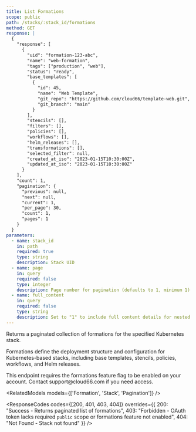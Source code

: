 ```yaml
---
title: List Formations
scope: public
path: /stacks/:stack_id/formations
method: GET
response: |
  {
    "response": [
      {
        "uid": "formation-123-abc",
        "name": "web-formation",
        "tags": ["production", "web"],
        "status": "ready",
        "base_templates": [
          {
            "id": 45,
            "name": "Web Template",
            "git_repo": "https://github.com/cloud66/template-web.git",
            "git_branch": "main"
          }
        ],
        "stencils": [],
        "filters": [],
        "policies": [],
        "workflows": [],
        "helm_releases": [],
        "transformations": [],
        "selected_filter": null,
        "created_at_iso": "2023-01-15T10:30:00Z",
        "updated_at_iso": "2023-01-15T10:30:00Z"
      }
    ],
    "count": 1,
    "pagination": {
      "previous": null,
      "next": null,
      "current": 1,
      "per_page": 30,
      "count": 1,
      "pages": 1
    }
  }
parameters:
  - name: stack_id
    in: path
    required: true
    type: string
    description: Stack UID
  - name: page
    in: query
    required: false
    type: integer
    description: Page number for pagination (defaults to 1, minimum 1)
  - name: full_content
    in: query
    required: false
    type: string
    description: Set to "1" to include full content details for nested objects
---
```


Returns a paginated collection of formations for the specified Kubernetes stack.

Formations define the deployment structure and configuration for Kubernetes-based stacks, including base templates, stencils, policies, workflows, and Helm releases.

<Callout type="info" title="Feature Flag Required">
This endpoint requires the formations feature flag to be enabled on your account. Contact support@cloud66.com if you need access.
</Callout>

<RelatedModels models={['Formation', 'Stack', 'Pagination']} />

<ResponseCodes 
  codes={[200, 401, 403, 404]}
  overrides={{
    200: "Success - Returns paginated list of formations",
    403: "Forbidden - OAuth token lacks required `public` scope or formations feature not enabled",
    404: "Not Found - Stack not found"
  }}
/>